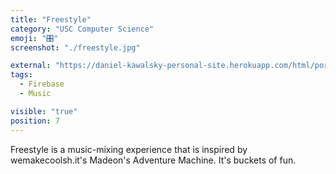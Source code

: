 ```yaml
---
title: "Freestyle"
category: "USC Computer Science"
emoji: "🎛️"
screenshot: "./freestyle.jpg"

external: "https://daniel-kawalsky-personal-site.herokuapp.com/html/portfolio/portfolio-entry-freestyle.html"
tags:
  - Firebase
  - Music

visible: "true"
position: 7
---
```


Freestyle is a music-mixing experience that is inspired by wemakecoolsh.it's Madeon's Adventure Machine. It's buckets of fun.
